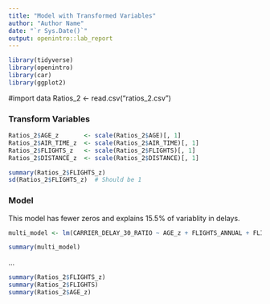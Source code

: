 ```yaml
---
title: "Model with Transformed Variables"
author: "Author Name"
date: "`r Sys.Date()`"
output: openintro::lab_report
---
```


```r
library(tidyverse)
library(openintro)
library(car)
library(ggplot2)
```


#import data
Ratios_2 <- read.csv("ratios_2.csv")


### Transform Variables
```r
Ratios_2$AGE_z       <- scale(Ratios_2$AGE)[, 1]
Ratios_2$AIR_TIME_z  <- scale(Ratios_2$AIR_TIME)[, 1]
Ratios_2$FLIGHTS_z   <- scale(Ratios_2$FLIGHTS)[, 1]
Ratios_2$DISTANCE_z  <- scale(Ratios_2$DISTANCE)[, 1]

summary(Ratios_2$FLIGHTS_z)
sd(Ratios_2$FLIGHTS_z)  # Should be 1

```

### Model

This model has fewer zeros and explains 15.5% of variablity in delays.

```r
multi_model <- lm(CARRIER_DELAY_30_RATIO ~ AGE_z + FLIGHTS_ANNUAL + FLIGHTS_z + I(DISTANCE_z + AIR_TIME_z), data = Ratios_2)

summary(multi_model)
```
...

```r
summary(Ratios_2$FLIGHTS_z)
summary(Ratios_2$FLIGHTS)
summary(Ratios_2$AGE_z)

```